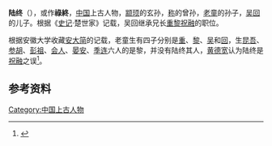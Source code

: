 '''陆终'''（{{bd|？||？||}}），或作'''祿終'''，[[中国|中国]]上古人物，[[颛顼|颛顼]]的玄孙，[[称|称]]的曾孙，[[老童|老童]]的孙子，[[吴回_(神话)|吴回]]的儿子。根据《[[史记|史记]]·楚世家》记载，吴回继承兄长[[重黎|重黎]][[祝融|祝融]]的职位。

根据安徽大学收藏[[安大简|安大简]]的记载，老童生有四子分别是[[重_(上古)|重]]、[[黎_(上古)|黎]]、[[吴_(上古)|吴]]和[[回_(上古)|回]]，生[[昆吾|昆吾]]、[[参胡|参胡]]、[[彭祖|彭祖]]、[[会人|会人]]、[[晏安|晏安]]、[[季连|季连]]六人的是黎，并没有陆终其人，[[黄德宽|黄德宽]]认为陆终是[[祝融|祝融]]之误<ref name=autogenerated1>{{Citation| last=  | first= | author-link= 黄德宽| year=2017年| title=《安徽大学藏战国竹简概述》| periodical=《文物》| volume=| issue=09期 | pages=47-50| url=http://www.cnki.com.cn/Article/CJFDTOTAL-WENW201709006.htm| doi=| oclc=}}</ref>。

==参考资料==
{{reflist}}

[[Category:中国上古人物|Category:中国上古人物]]